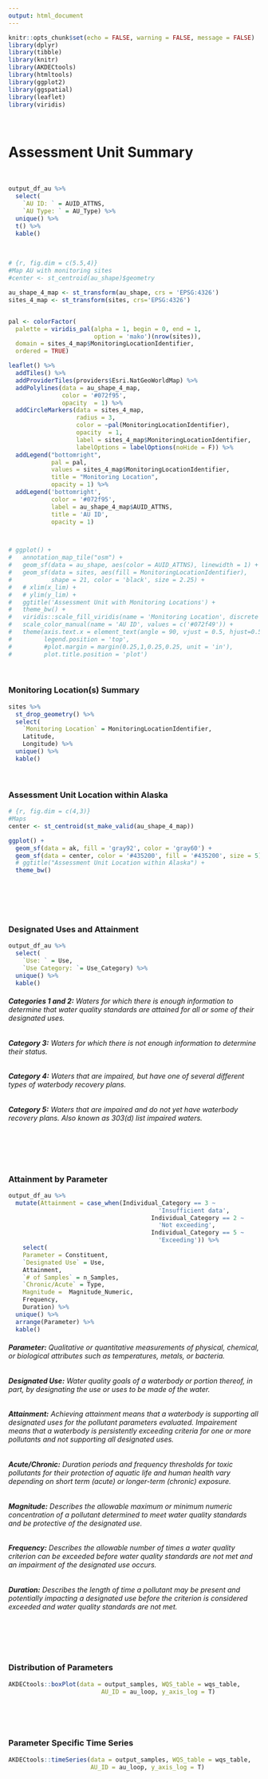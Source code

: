 ```yaml
---
output: html_document
---
```


```r
knitr::opts_chunk$set(echo = FALSE, warning = FALSE, message = FALSE)
library(dplyr)
library(tibble)
library(knitr)
library(AKDECtools)
library(htmltools)
library(ggplot2)
library(ggspatial)
library(leaflet)
library(viridis)
```

<br>

# Assessment Unit Summary

<br>

```r
output_df_au %>%
  select(
    `AU ID: ` = AUID_ATTNS,
    `AU Type: ` = AU_Type) %>% 
  unique() %>%
  t() %>%
  kable() 
```

<br>

```r
# {r, fig.dim = c(5.5,4)}
#Map AU with monitoring sites
#center <- st_centroid(au_shape)$geometry

au_shape_4_map <- st_transform(au_shape, crs = 'EPSG:4326')
sites_4_map <- st_transform(sites, crs='EPSG:4326')


pal <- colorFactor(
  palette = viridis_pal(alpha = 1, begin = 0, end = 1,
                        option = 'mako')(nrow(sites)),
  domain = sites_4_map$MonitoringLocationIdentifier,
  ordered = TRUE)

leaflet() %>% 
  addTiles() %>%
  addProviderTiles(providers$Esri.NatGeoWorldMap) %>% 
  addPolylines(data = au_shape_4_map,
               color = '#072f95',
               opacity  = 1) %>%
  addCircleMarkers(data = sites_4_map,
                   radius = 3,
                   color = ~pal(MonitoringLocationIdentifier),
                   opacity  = 1,
                   label = sites_4_map$MonitoringLocationIdentifier,
                   labelOptions = labelOptions(noHide = F)) %>%
  addLegend("bottomright",
            pal = pal,
            values = sites_4_map$MonitoringLocationIdentifier,
            title = "Monitoring Location",
            opacity = 1) %>%
  addLegend('bottomright',
            color = '#072f95',
            label = au_shape_4_map$AUID_ATTNS,
            title = 'AU ID',
            opacity = 1)



# ggplot() +
#   annotation_map_tile("osm") +
#   geom_sf(data = au_shape, aes(color = AUID_ATTNS), linewidth = 1) +
#   geom_sf(data = sites, aes(fill = MonitoringLocationIdentifier),
#           shape = 21, color = 'black', size = 2.25) +
#   # xlim(x_lim) +
#   # ylim(y_lim) +
#   ggtitle('Assessment Unit with Monitoring Locations') +
#   theme_bw() +
#   viridis::scale_fill_viridis(name = 'Monitoring Location', discrete = T, option = "mako") + 
#   scale_color_manual(name = 'AU ID', values = c('#072f49')) + 
#   theme(axis.text.x = element_text(angle = 90, vjust = 0.5, hjust=0.5),
#         legend.position = 'top',
#         #plot.margin = margin(0.25,1,0.25,0.25, unit = 'in'),
#         plot.title.position = 'plot')

```

<br>

### Monitoring Location(s) Summary

```r
sites %>%
  st_drop_geometry() %>%
  select(
    `Monitoring Location` = MonitoringLocationIdentifier,
    Latitude,
    Longitude) %>% 
  unique() %>%
  kable() 
```

<br>

### Assessment Unit Location within Alaska

```r
# {r, fig.dim = c(4,3)}
#Maps
center <- st_centroid(st_make_valid(au_shape_4_map))

ggplot() +
  geom_sf(data = ak, fill = 'gray92', color = 'gray60') +
  geom_sf(data = center, color = '#435200', fill = '#435200', size = 5) +
  # ggtitle("Assessment Unit Location within Alaska") + 
  theme_bw() 
  
```

\newpage

<br>

<br>

### Designated Uses and Attainment

```r

output_df_au %>%
  select(
    `Use: ` = Use,
    `Use Category: `= Use_Category) %>% 
  unique() %>%
  kable() 
```

###### **Categories 1 and 2:** Waters for which there is enough information to determine that water quality standards are attained for all or some of their designated uses.

###### **Category 3:** Waters for which there is not enough information to determine their status.

###### **Category 4:** Waters that are impaired, but have one of several different types of waterbody recovery plans.

###### **Category 5:** Waters that are impaired and do not yet have waterbody recovery plans. Also known as 303(d) list impaired waters.

\newpage

<br>

<br>

### Attainment by Parameter

```r
output_df_au %>%
  mutate(Attainment = case_when(Individual_Category == 3 ~
                                          'Insufficient data',
                                        Individual_Category == 2 ~
                                          'Not exceeding',
                                        Individual_Category == 5 ~
                                          'Exceeding')) %>%
    select(
    Parameter = Constituent,
    `Designated Use` = Use,
    Attainment,
    `# of Samples` = n_Samples,
    `Chronic/Acute` = Type,
    Magnitude =  Magnitude_Numeric,
    Frequency,
    Duration) %>% 
  unique() %>%
  arrange(Parameter) %>%
  kable()
```

###### **Parameter:** Qualitative or quantitative measurements of physical, chemical, or biological attributes such as temperatures, metals, or bacteria.

###### **Designated Use:** Water quality goals of a waterbody or portion thereof, in part, by designating the use or uses to be made of the water.

###### **Attainment:** Achieving attainment means that a waterbody is supporting all designated uses for the pollutant parameters evaluated. Impairement means that a waterbody is persistently exceeding criteria for one or more pollutants and not supporting all designated uses.

###### **Acute/Chronic:** Duration periods and frequency thresholds for toxic pollutants for their protection of aquatic life and human health vary depending on short term (acute) or longer-term (chronic) exposure.

###### **Magnitude:** Describes the allowable maximum or minimum numeric concentration of a pollutant determined to meet water quality standards and be protective of the designated use.

###### **Frequency:** Describes the allowable number of times a water quality criterion can be exceeded before water quality standards are not met and an impairment of the designated use occurs.

###### **Duration:** Describes the length of time a pollutant may be present and potentially impacting a designated use before the criterion is considered exceeded and water quality standards are not met.

\newpage

<br>

<br>

### Distribution of Parameters

```r
AKDECtools::boxPlot(data = output_samples, WQS_table = wqs_table,
                          AU_ID = au_loop, y_axis_log = T)
```

\newpage

<br>

<br>

### Parameter Specific Time Series

```r
AKDECtools::timeSeries(data = output_samples, WQS_table = wqs_table,
                       AU_ID = au_loop, y_axis_log = T)
```
